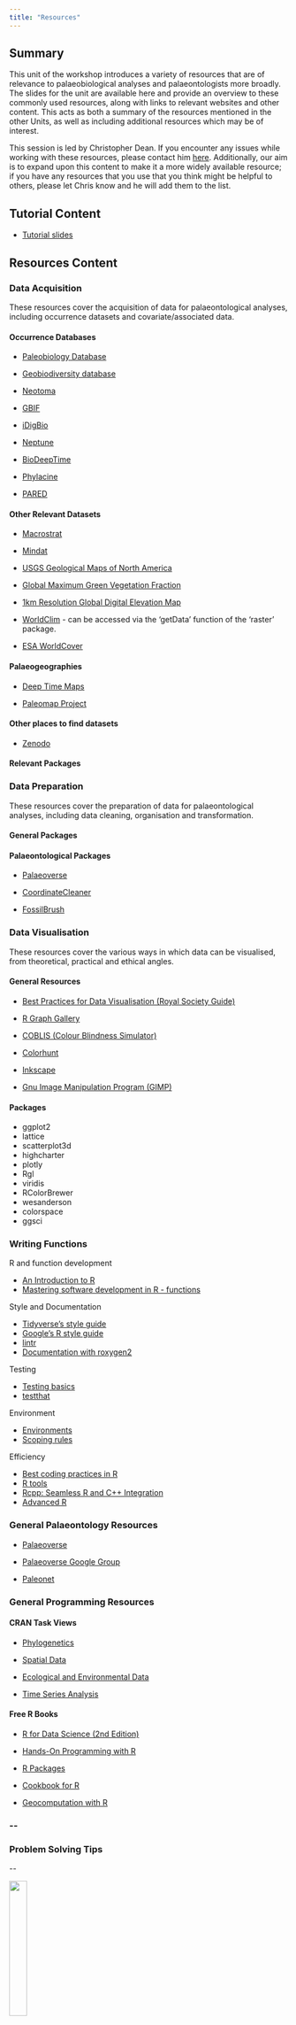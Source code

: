 ```yaml
---
title: "Resources"
---
```


## Summary

This unit of the workshop introduces a variety of resources that are of relevance to palaeobiological analyses and palaeontologists more broadly. The slides for the unit are available here and provide an overview to these commonly used resources, along with links to relevant websites and other content. This acts as both a summary of the resources mentioned in the other Units, as well as including additional resources which may be of interest.

This session is led by Christopher Dean. If you encounter any issues while working with these resources, please contact him [here](mailto:christopherdaviddean@gmail.com). Additionally, our aim is to expand upon this content to make it a more widely available resource; if you have any resources that you use that you think might be helpful to others, please let Chris know and he will add them to the list.

## Tutorial Content

-   [Tutorial slides](https://github.com/palaeoverse-community/resources/blob/main/Resources.pdf)

## Resources Content

### Data Acquisition

These resources cover the acquisition of data for palaeontological analyses, including occurrence datasets and covariate/associated data.

#### Occurrence Databases

-   [Paleobiology Database](http://paleobiodb.org)

-   [Geobiodiversity database](http://geobiodiversity.com)

-   [Neotoma](http://neotomadb.org)

-   [GBIF](http://gbif.org)

-   [iDigBio](http://idigbio.org)

-   [Neptune](http://nsb.mfn-berlin.de)

-   [BioDeepTime](https://doi.org/10.1111/geb.13735)

-   [Phylacine](http://megapast2future.github.io/PHYLACINE_1.2/)

-   [PARED](http://paleo-reefs.pal.uni-Erlangen.de)

#### Other Relevant Datasets

-   [Macrostrat](http://macrostrat.org)

-   [Mindat](http://mindat.org)

-   [USGS Geological Maps of North America](https://mrdata.usgs.gov/geology/state/)

-   [Global Maximum Green Vegetation Fraction](https://doi.org/10.1175/JAMC-D-13-0356.1)

-   [1km Resolution Global Digital Elevation Map](https://www.usgs.gov/centers/eros/science/usgs-eros-archive-digital-elevation-global-30-arc-second-elevation-gtopo30?qt-science_center_objects=0#qt-science_center_objects)

-   [WorldClim](http://worldclim.org) - can be accessed via the 'getData' function of the 'raster' package.

-   [ESA WorldCover](http://esa-worldcover.org/en)

#### Palaeogeographies

-   [Deep Time Maps](https://deeptimemaps.com/about-us/)

-   [Paleomap Project](http://www.scotese.com/)

#### Other places to find datasets

-   [Zenodo](https://zenodo.org/)

#### Relevant Packages



### Data Preparation

These resources cover the preparation of data for palaeontological analyses, including data cleaning, organisation and transformation.

#### General Packages

#### Palaeontological Packages

-   [Palaeoverse](https://doi.org/10.1111/2041-210X.14099)

-   [CoordinateCleaner](https://doi.org/10.1111/2041-210X.13152)

-   [FossilBrush](https://doi.org/10.1111/2041-210X.13966)

### Data Visualisation

These resources cover the various ways in which data can be visualised, from theoretical, practical and ethical angles.

#### General Resources

-   [Best Practices for Data Visualisation (Royal Society Guide)](https://royal-statistical-society.github.io/datavisguide/)

-   [R Graph Gallery](https://r-graph-gallery.com/)

-   [COBLIS (Colour Blindness Simulator)](https://www.color-blindness.com/coblis-color-blindness-simulator/)

-   [Colorhunt](https://colorhunt.co/)

-   [Inkscape](https://inkscape.org/)

-   [Gnu Image Manipulation Program (GIMP)](https://www.gimp.org/)

#### Packages

-   ggplot2
-   lattice
-   scatterplot3d
-   highcharter
-   plotly
-   Rgl
-   viridis
-   RColorBrewer
-   wesanderson
-   colorspace
-   ggsci

### Writing Functions

R and function development

-   [An Introduction to R](https://cran.r-project.org/doc/manuals/r-release/R-intro.pdf)
-   [Mastering software development in R - functions](https://bookdown.org/rdpeng/RProgDA/functions.html)

Style and Documentation

-   [Tidyverse's style guide](https://style.tidyverse.org/index.html)
-   [Google’s R style guide](https://google.github.io/styleguide/Rguide.html)
-   [lintr](https://cran.r-project.org/web/packages/lintr/vignettes/lintr.html)
-   [Documentation with roxygen2](https://roxygen2.r-lib.org/)

Testing

-   [Testing basics](https://r-pkgs.org/testing-basics.html)
-   [testthat](https://testthat.r-lib.org/)

Environment

-   [Environments](https://adv-r.hadley.nz/environments.html)
-   [Scoping rules](https://bookdown.org/rdpeng/rprogdatascience/scoping-rules-of-r.html)

Efficiency

-   [Best coding practices in R](https://bookdown.org/content/d1e53ac9-28ce-472f-bc2c-f499f18264a3/speedtips.html)
-   [R tools](https://cran.r-project.org/bin/windows/Rtools/)
-   [Rcpp: Seamless R and C++ Integration](https://dirk.eddelbuettel.com/code/rcpp.html)
-   [Advanced R](http://adv-r.had.co.nz/Rcpp.html) 

### General Palaeontology Resources

-   [Palaeoverse](http://palaeoverse.org)

-   [Palaeoverse Google Group](https://groups.google.com/g/palaeoverse)

-   [Paleonet](https://paleonet.org/)

### General Programming Resources

#### CRAN Task Views

-   [Phylogenetics](https://cran.r-project.org/web/views/Phylogenetics.html)

-   [Spatial Data](https://cran.r-project.org/web/views/Spatial.html)

-   [Ecological and Environmental Data](https://cran.r-project.org/web/views/Environmetrics.html)

-   [Time Series Analysis](https://cran.r-project.org/web/views/TimeSeries.html)

#### Free R Books

-   [R for Data Science (2nd Edition)](https://r4ds.hadley.nz/)

-   [Hands-On Programming with R](https://rstudio-education.github.io/hopr/)

-   [R Packages](https://r-pkgs.org/)

-   [Cookbook for R](http://www.cookbook-r.com/)

-   [Geocomputation with R](http://r.geocompx.org)

### \--

### Problem Solving Tips

\--

![](images/logo.png){fig-align="right" width="25%"}
